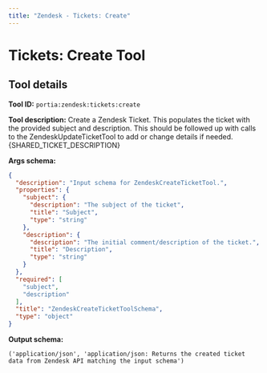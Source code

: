 ```yaml
---
title: "Zendesk - Tickets: Create"
---
```

<!-- WARNING: This file is auto-generated by generate_tool_docs.py. Do not edit manually. -->


# Tickets: Create Tool

<Intro />

## Tool details
**Tool ID:** `portia:zendesk:tickets:create`

**Tool description:** Create a Zendesk Ticket. This populates the ticket with the provided subject and description. This should be followed up with calls to the ZendeskUpdateTicketTool to add or change details if needed. \{SHARED_TICKET_DESCRIPTION\}

**Args schema:**
```json
{
  "description": "Input schema for ZendeskCreateTicketTool.",
  "properties": {
    "subject": {
      "description": "The subject of the ticket",
      "title": "Subject",
      "type": "string"
    },
    "description": {
      "description": "The initial comment/description of the ticket.",
      "title": "Description",
      "type": "string"
    }
  },
  "required": [
    "subject",
    "description"
  ],
  "title": "ZendeskCreateTicketToolSchema",
  "type": "object"
}
```

**Output schema:**
```
('application/json', 'application/json: Returns the created ticket data from Zendesk API matching the input schema')
```
